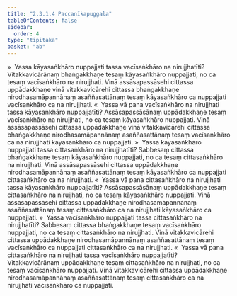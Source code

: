 ```yaml
---
title: "2.3.1.4 Paccanīkapuggala"
tableOfContents: false
sidebar:
  order: 4
type: "tipitaka"
basket: "ab"
---
```



<DynamicBreadcrumb />

<Division number="132">

<Paragraph number="573">
»  Yassa kāyasaṅkhāro nuppajjati tassa vacīsaṅkhāro na nirujjhatīti?
</Paragraph>

<Paragraph number="574">
Vitakkavicārānaṃ bhaṅgakkhaṇe tesaṃ kāyasaṅkhāro nuppajjati, no ca tesaṃ vacīsaṅkhāro na nirujjhati. Vinā assāsapassāsehi cittassa uppādakkhaṇe vinā vitakkavicārehi cittassa bhaṅgakkhaṇe nirodhasamāpannānaṃ asaññasattānaṃ tesaṃ kāyasaṅkhāro ca nuppajjati vacīsaṅkhāro ca na nirujjhati.
</Paragraph>

<Paragraph number="575">
«  Yassa vā pana vacīsaṅkhāro na nirujjhati tassa kāyasaṅkhāro nuppajjatīti?
</Paragraph>

<Paragraph number="576">
Assāsapassāsānaṃ uppādakkhaṇe tesaṃ vacīsaṅkhāro na nirujjhati, no ca tesaṃ kāyasaṅkhāro nuppajjati. Vinā assāsapassāsehi cittassa uppādakkhaṇe vinā vitakkavicārehi cittassa bhaṅgakkhaṇe nirodhasamāpannānaṃ asaññasattānaṃ tesaṃ vacīsaṅkhāro ca na nirujjhati kāyasaṅkhāro ca nuppajjati.
</Paragraph>

<Paragraph number="577">
»  Yassa kāyasaṅkhāro nuppajjati tassa cittasaṅkhāro na nirujjhatīti?
</Paragraph>

<Paragraph number="578">
Sabbesaṃ cittassa bhaṅgakkhaṇe tesaṃ kāyasaṅkhāro nuppajjati, no ca tesaṃ cittasaṅkhāro na nirujjhati. Vinā assāsapassāsehi cittassa uppādakkhaṇe nirodhasamāpannānaṃ asaññasattānaṃ tesaṃ kāyasaṅkhāro ca nuppajjati cittasaṅkhāro ca na nirujjhati.
</Paragraph>

<Paragraph number="579">
«  Yassa vā pana cittasaṅkhāro na nirujjhati tassa kāyasaṅkhāro nuppajjatīti?
</Paragraph>

<Paragraph number="580">
Assāsapassāsānaṃ uppādakkhaṇe tesaṃ cittasaṅkhāro na nirujjhati, no ca tesaṃ kāyasaṅkhāro nuppajjati. Vinā assāsapassāsehi cittassa uppādakkhaṇe nirodhasamāpannānaṃ asaññasattānaṃ tesaṃ cittasaṅkhāro ca na nirujjhati kāyasaṅkhāro ca nuppajjati.
</Paragraph>

</Division>
<Division number="133">

<Paragraph number="581">
»  Yassa vacīsaṅkhāro nuppajjati tassa cittasaṅkhāro na nirujjhatīti?
</Paragraph>

<Paragraph number="582">
Sabbesaṃ cittassa bhaṅgakkhaṇe tesaṃ vacīsaṅkhāro nuppajjati, no ca tesaṃ cittasaṅkhāro na nirujjhati. Vinā vitakkavicārehi cittassa uppādakkhaṇe nirodhasamāpannānaṃ asaññasattānaṃ tesaṃ vacīsaṅkhāro ca nuppajjati cittasaṅkhāro ca na nirujjhati.
</Paragraph>

<Paragraph number="583">
«  Yassa vā pana cittasaṅkhāro na nirujjhati tassa vacīsaṅkhāro nuppajjatīti?
</Paragraph>

<Paragraph number="584">
Vitakkavicārānaṃ uppādakkhaṇe tesaṃ cittasaṅkhāro na nirujjhati, no ca tesaṃ vacīsaṅkhāro nuppajjati. Vinā vitakkavicārehi cittassa uppādakkhaṇe nirodhasamāpannānaṃ asaññasattānaṃ tesaṃ cittasaṅkhāro ca na nirujjhati vacīsaṅkhāro ca nuppajjati.
</Paragraph>
</Division>